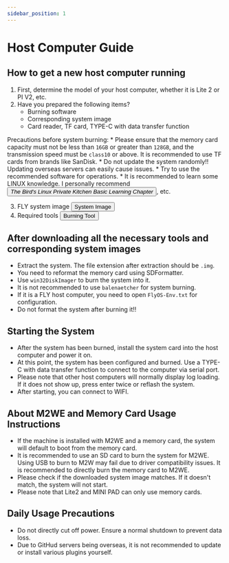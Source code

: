 ```yaml
---
sidebar_position: 1
---
```


# Host Computer Guide

## How to get a new host computer running

1. First, determine the model of your host computer, whether it is Lite 2 or PI V2, etc.
2. Have you prepared the following items?
    * Burning software
    * Corresponding system image
    * Card reader, TF card, TYPE-C with data transfer function

Precautions before system burning:
    * Please ensure that the memory card capacity must not be less than `16GB` or greater than `128GB`, and the transmission speed must be `class10` or above. It is recommended to use TF cards from brands like SanDisk.
    * Do not update the system randomly!! Updating overseas servers can easily cause issues.
    * Try to use the recommended software for operations.
    * It is recommended to learn some LINUX knowledge. I personally recommend <Button variant="contained" disableElevation component="a" rel="noopener" href="https://item.jd.com/12443890.html">*The Bird's Linux Private Kitchen Basic Learning Chapter*</Button>, etc.

3. FLY system image <Button variant="contained" disableElevation component="a" rel="noopener" href="/docs/category/系统镜像">System Image</Button>
4. Required tools <Button variant="contained" disableElevation component="a" rel="noopener" href="/docs/ResDownload/auxiliary_software/">Burning Tool</Button>

## After downloading all the necessary tools and corresponding system images

  * Extract the system. The file extension after extraction should be `.img`.
  * You need to reformat the memory card using SDFormatter.
  * Use `win32DiskImager` to burn the system into it.
  * It is not recommended to use `balenaetcher` for system burning.
  * If it is a FLY host computer, you need to open `FlyOS-Env.txt` for configuration.
  * Do not format the system after burning it!!

## Starting the System

  * After the system has been burned, install the system card into the host computer and power it on.
  * At this point, the system has been configured and burned. Use a TYPE-C with data transfer function to connect to the computer via serial port.
  * Please note that other host computers will normally display log loading. If it does not show up, press enter twice or reflash the system.
  * After starting, you can connect to WIFI.

## About M2WE and Memory Card Usage Instructions

  * If the machine is installed with M2WE and a memory card, the system will default to boot from the memory card.
  * It is recommended to use an SD card to burn the system for M2WE. Using USB to burn to M2W may fail due to driver compatibility issues. It is recommended to directly burn the memory card to M2WE.
  * Please check if the downloaded system image matches. If it doesn't match, the system will not start.
  * Please note that Lite2 and MINI PAD can only use memory cards.

## Daily Usage Precautions

  * Do not directly cut off power. Ensure a normal shutdown to prevent data loss.
  * Due to GitHud servers being overseas, it is not recommended to update or install various plugins yourself.
